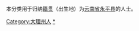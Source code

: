{{Catnav|頁面分類|各種主題的頁面分類|依中国各省来作的分类|各地中国人|云南人|大理州人}}
{{Catnav|頁面分類|人物|各國人物|中国人|各地中国人|云南人|大理州人}}

本分类用于归纳[[籍贯|籍贯]]（出生地）为[[云南省|云南省]][[永平县|永平县]]的人士。

[[Category:大理州人|Category:大理州人]]
[[Category:永平县|*]]